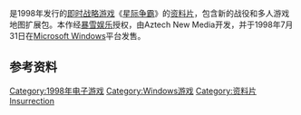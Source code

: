 {{NoteTA
| G1=Games
}}
{{Infobox video game
| english = StarCraft: Insurrection
| developer = Aztech New Media
| publisher = 
| director =
| producer = Fulvio Ciano
| designer =
| programmer =
| writer =
| artist =
| composer =
| series = [[星际争霸系列|星际争霸系列]]
| released = 1998年7月31日
| genre = [[即时战略游戏|即时战略游戏]]
| modes = [[单人电子游戏|单人模式]]、[[多人电子游戏|多人模式]]
}}

{{Vgname|星际争霸：叛乱|en=StarCraft: Insurrection|aka=星际争霸：起义、星際爭霸：惑星暴亂}}是1998年发行的[[即时战略游戏|即时战略游戏]]《[[星际争霸_(游戏)|星际争霸]]》的[[资料片|资料片]]，包含新的战役和多人游戏地图扩展包。本作经[[暴雪娱乐|暴雪娱乐]]授权，由Aztech New Media开发，并于1998年7月31日在[[Microsoft_Windows|Microsoft Windows]]平台发售。

== 参考资料 ==
{{reflist}}

{{StarCraft}}

{{DEFAULTSORT:StarCraft, Insurrection}}
[[Category:1998年电子游戏|Category:1998年电子游戏]]
[[Category:Windows游戏|Category:Windows游戏]]
[[Category:资料片|Category:资料片]]
[[Category:星際爭霸系列|Insurrection]]

{{战略游戏小作品}}
{{BlizzardEntertainment-stub}}
